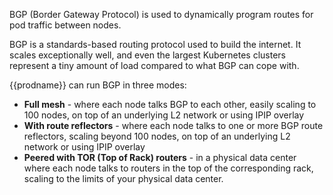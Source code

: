BGP (Border Gateway Protocol) is used to dynamically program routes for pod traffic between nodes.

BGP is a standards-based routing protocol used to build the internet. It scales exceptionally well, and even the largest Kubernetes clusters represent a tiny amount of load compared to what BGP can cope with.

{{prodname}} can run BGP in three modes:
- **Full mesh** - where each node talks BGP to each other, easily scaling to 100 nodes, on top of an underlying L2 network or using IPIP overlay
- **With route reflectors** - where each node talks to one or more BGP route reflectors, scaling beyond 100 nodes, on top of an underlying L2 network or using IPIP overlay
- **Peered with TOR (Top of Rack) routers** - in a physical data center where each node talks to routers in the top of the corresponding rack, scaling to the limits of your physical data center.

